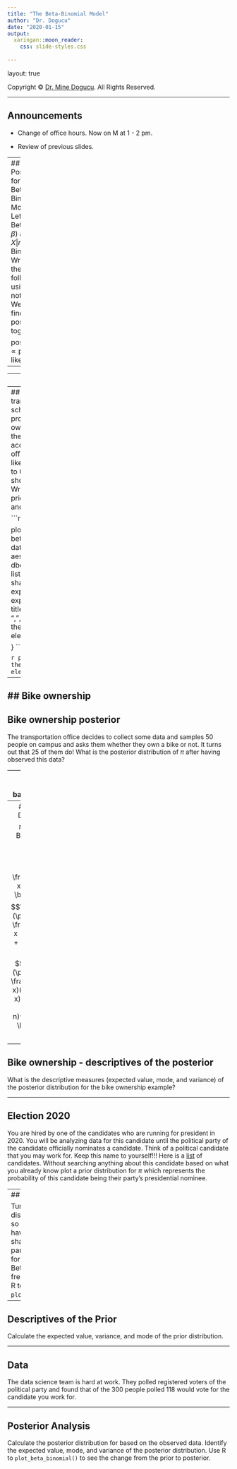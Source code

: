 ```yaml
---
title: "The Beta-Binomial Model"
author: "Dr. Dogucu"
date: "2020-01-15"
output: 
  xaringan::moon_reader:
    css: slide-styles.css
      
---
```


layout: true
  
<div class="my-header"></div>

<div class="my-footer"> 
 Copyright &copy; <a href="https://mdogucu.ics.uci.edu">Dr. Mine Dogucu</a>. All Rights Reserved.</div> 

---

## Announcements

- Change of office hours. Now on M at 1 - 2 pm.

- Review of previous slides.

---
## Posterior for the Beta-Binomial Model
Let $\pi \sim \text{Beta}(\alpha, \beta)$ and $X|n \sim \text{Bin}(n,\pi)$. Write out the following using notation. We will find the posterior together.

$\text{posterior} \propto \text{prior} \times \text{likelihood}$

---
---
## Conjugate prior

We say that $f(\pi)$ is a conjugate prior for $L(\pi|x)$ if the posterior, $f(\pi|x) \propto f(\pi)L(\pi|x)$, is from the same model family as the prior.  

Thus, Beta distribution is a conjugate prior for the Binomial likelihood model since the posterior also follows a Beta distribution.

---
## Bike ownership
The transportation office at our school wants to know $\pi$ the proportion of people who own bikes on campus so that they can build bike racks accordingly. The staff at the office think that the $\pi$ is more likely to be somewhere 0.05 to 0.25. The plot below shows their prior distribution. Write out $f(\pi)$. Calculate the prior expected value, mode, and variance. 

```r
library(ggplot2)


plot_beta <- function(alpha, beta){
  ggplot(data = data.frame(x = c(0, 1)),
         aes(x)) +
    stat_function(fun = dbeta,
                  n = 101,
                  args = list(shape1 = alpha,
                              shape2=beta)) +
    labs(x = expression(pi), y =
           expression(paste("f(",pi,")")),
         title = paste0("Beta(", alpha, ",",beta, ")")) +
    theme(plot.title = element_text(hjust = 0.5))
  
}
```


```r
plot_beta(5, 35) +
    theme(text = element_text(size=20)) 
```

---

## Bike ownership
---
## Bike ownership posterior

The transportation office decides to collect some data and samples 50 people on campus and asks them whether they own a bike or not. It turns out that 25 of them do! What is the posterior distribution of $\pi$ after having observed this data? 


---
## Bike ownership: balancing act

```r
## function written by Alicia A. Johnson
plot_beta_binomial <- function (alpha,
                                beta,
                                x = NULL,
                                n = NULL,
                                prior = TRUE,
                                likelihood = TRUE,
                                posterior = TRUE){
  if (is.null(x) | is.null(n))
    warning("To visualize the posterior,
            specify data x and n")
  
  g <- ggplot(NULL, aes(x = c(0, 1))) +
    labs(x = expression(pi),
         y = "density") +
    scale_fill_manual("",
                      values = c(prior = "gold1",
                                 `(scaled) likelihood` = "cyan2",
                                 posterior = "cyan4"),
                      breaks = c("prior",
                                 "(scaled) likelihood",
                                 "posterior"))
  if (prior == TRUE) {
    g <- g +
      stat_function(fun = dbeta,
                    args = list(shape1 = alpha,
                                shape2 = beta)) +
      stat_function(fun = dbeta,
                    args = list(shape1 = alpha,
                                shape2 = beta),
                    geom = "area",
                    alpha = 0.5,
                    aes(fill = "prior"))
  }
  
  if (!is.null(x) & !is.null(n)) {
    alpha_post <- alpha + x
    beta_post <- beta + n - x
    x_data <- x
    like_scaled <- function(x) {
      like_fun <- function(x) {
        dbinom(x = x_data, size = n, prob = x)
      }
      scale_c <- integrate(like_fun, lower = 0, upper = 1)[[1]]
      like_fun(x)/scale_c
    }
  }
  if (!is.null(x) & !is.null(n) & (likelihood != FALSE)) {
    g <- g +
      stat_function(fun = like_scaled) +
      stat_function(fun = like_scaled,
                    geom = "area",
                    alpha = 0.5,
                    aes(fill = "(scaled) likelihood"))
  }
  if (!is.null(x) & !is.null(n) & posterior == TRUE) {
    g <- g +
      stat_function(fun = dbeta,
                    args = list(shape1 = alpha_post,
                                shape2 = beta_post)) +
      stat_function(fun = dbeta,
                    args = list(shape1 = alpha_post,
                                shape2 = beta_post),
                    geom = "area", alpha = 0.5,
                    aes(fill = "posterior"))
  }
  g
} # end of function
```

```r
plot_beta_binomial(alpha = 5, beta = 35,
                   x = 25, n = 50)
```

```r
plot_beta_binomial(alpha = 5, beta = 13,
                   x = 25, n = 50) +
      theme(text = element_text(size=20)) 

```



---
## Posterior Descriptives

$\pi|(X=x) \sim \text{Beta}(\alpha+x, \beta+n-x)$

$$E(\pi | (X=x)) = \frac{\alpha + x}{\alpha + \beta + n}$$ 
$$\text{Mode}(\pi | (X=x))  = \frac{\alpha + x - 1}{\alpha + \beta + n - 2} $$
$$\text{Var}(\pi | (X=x))   = \frac{(\alpha + x)(\beta + n - x)}{(\alpha + \beta + n)^2(\alpha + \beta + n + 1)}\\$$
---

## Bike ownership - descriptives of the posterior

What is the descriptive measures (expected value, mode, and variance) of the posterior distribution for the bike ownership example?

---

## Election 2020

You are hired by one of the candidates who are running for president in 2020. You will be analyzing data for this candidate until the political party of the candidate officially nominates a candidate. Think of a political candidate that you may work for. Keep this name to yourself!!! Here is a [list](https://www.nytimes.com/interactive/2019/us/politics/2020-presidential-candidates.html) of candidates. Without searching anything about this candidate based on what you already know plot a prior distribution for $\pi$ which represents the probability of this candidate being their party's presidential nominee. 

---
## Prior 

Tune Beta distribution so that you have exact shape parameters for your Beta. Feel free to use R to `plot_beta()`.

---

## Descriptives of the Prior 

Calculate the expected value, variance, and mode of the prior distribution.

---

## Data

The data science team is hard at work. They polled registered voters of the political party and found that of the 300 people polled 118 would vote for the candidate you work for. 

---

## Posterior Analysis

Calculate the posterior distribution for based on the observed data. Identify the expected value, mode, and variance of the posterior distribution. Use R to `plot_beta_binomial()` to see the change from the prior to posterior. 